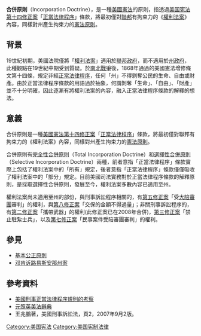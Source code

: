 {{other uses}}
'''合併原則'''（Incorporation Doctrine），是一種[[美國憲法|美國憲法]]的原則，指透過[[美国宪法第十四修正案|美国宪法第十四修正案]]「[[正當法律程序|正當法律程序]]」條款，將最初僅對[[聯邦|聯邦]]有拘束力的《[[權利法案|權利法案]]》 內容，同樣對州產生拘束力的[[憲法原則|憲法原則]]。

== 背景 ==

19世紀初期，美國法院僅將「[[權利法案|權利法案]]」適用於[[聯邦政府|聯邦政府]]，而不適用於[[州政府|州政府]]，此種觀點在19世紀中期受到質疑。於[[南北戰爭|南北戰爭]]後，1868年通過的美國憲法增修條文第十四條，規定非經[[正當法律程序|正當法律程序]]，任何「州」不得剝奪公民的生命、自由或財產。由於正當法律程序條款的用語過於抽象，何謂剝奪「生命」、「自由」、「財產」並不十分明確，因此逐漸有將權利法案的內容，融入正當法律程序條款的解釋的想法。

== 意義 ==

合併原則是一種[[美國憲法第十四修正案|美國憲法第十四修正案]]「[[正當法律程序|正當法律程序]]」條款，將最初僅對聯邦有拘束力的《權利法案》內容，同樣對州產生拘束力的[[憲法原則|憲法原則]]。

合併原則有[[完全性合併原則|完全性合併原則]]（Total Incorporation Doctrine）和[[選擇性合併原則|選擇性合併原則]]（Selective Incorporation Doctrine）兩種，前者意指「正當法律程序」條款實際上包括了權利法案中的「所有」規定，後者意指「正當法律程序」條款僅僅吸收了權利法案中的「部分」規定。目前美國司法實務對於正當法律程序條款的解釋原則，是採取選擇性合併原則，發展至今，權利法案多數內容已適用至州。

權利法案尚未適用至州的部份，與刑事訴訟程序相關的，有[[美国宪法第五修正案|第五修正案]]「受[[大陪審團|大陪審團]]審判」的權利，與[[美国宪法第八修正案|第八修正案]]「交保的金額不得過量」；非關刑事訴訟程序的，有[[美国宪法第二修正案|第二修正案]]「攜帶武器」的權利(此修正案已在2008年合併)，[[美国宪法第三修正案|第三修正案]]「禁止駐紮士兵」，以及[[美国宪法第七修正案|第七修正案]]「民事案件受陪審團審判」的權利。

== 參見 ==
*[[基本公正原則|基本公正原則]]
*[[邓肯诉路易斯安那州案|邓肯诉路易斯安那州案]]

== 參考資料 ==
{{reflistH}}
*[http://big5.chinalawinfo.com/article1.chinalawinfo.com/article/user/article_display.asp?ArticleID=22532 美國刑事正當法律程序規則的考察]{{dead link|date=2017年12月 |bot=InternetArchiveBot |fix-attempted=yes }}
*[http://www.lawdata.com.tw/anglekmc/ttswebx?@0:0:l$test$demo123:lawkm!50合併原則@@0.041993937730822495 元照英美法辭典]{{Wayback|url=http://www.lawdata.com.tw/anglekmc/ttswebx?%400%3A0%3Al%24test%24demo123%3Alawkm%2150%E5%90%88%E4%BD%B5%E5%8E%9F%E5%89%87%40%400.041993937730822495 |date=20190611142152 }}
*王兆鵬著，美國刑事訴訟法，頁2，2007年9月2版。
{{reflistF}}

{{美国宪法}}

[[Category:美国宪法|Category:美国宪法]]
[[Category:美国宪制法律|Category:美国宪制法律]]